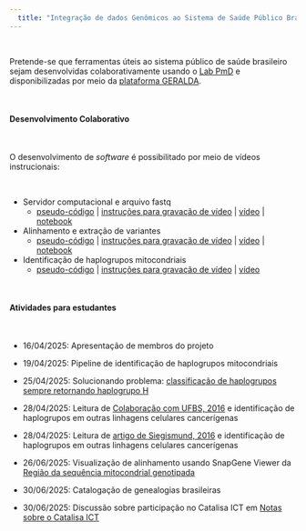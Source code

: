 ```yaml
---
  title: "Integração de dados Genômicos ao Sistema de Saúde Público Brasileiro (SUS)"
---
```


\

Pretende-se que ferramentas úteis ao sistema público de saúde brasileiro sejam desenvolvidas colaborativamente usando o [Lab PmD](lab-virtual.html) e disponibilizadas por meio da [plataforma GERALDA](https://geraldo-br.netlify.app/pmd).

\

#### Desenvolvimento Colaborativo

\

O desenvolvimento de *software* é possibilitado por meio de vídeos instrucionais:

\

* Servidor computacional e arquivo fastq 
  + [pseudo-código](https://docs.google.com/document/d/1TBsntWO8cCpHQ9YkvlUwXkXHqAkoKPlVBxtltosAAPs/edit?tab=t.0#heading=h.sc3873h8qqnu) | [instruções para gravação de vídeo](https://docs.google.com/document/d/161PbOhDUD06T_ALjTlTGr_N2WFCFryxUf2OS1HtTWro/edit?usp=sharing) | [vídeo](https://drive.google.com/file/d/1FYhk2wx59oGGtiQwGLOjLbkj48nBlq9v/view?usp=sharing) | [notebook](https://bioinformatics-bridge-course.netlify.app/align-extract-counts#download-fastq-file)

* Alinhamento e extração de variantes
  + [pseudo-código](https://docs.google.com/document/d/1TBsntWO8cCpHQ9YkvlUwXkXHqAkoKPlVBxtltosAAPs/edit?tab=t.0#heading=h.sc3873h8qqnu) | [instruções para gravação de vídeo](https://docs.google.com/document/d/161PbOhDUD06T_ALjTlTGr_N2WFCFryxUf2OS1HtTWro/edit?usp=sharing) | [vídeo](https://drive.google.com/file/d/1mAWAmrXMg9yy962V8ErsNBo74QBRd2EW/view?usp=sharing) | [notebook](https://bioinformatics-bridge-course.netlify.app/align-extract-counts#alignment-and-variant-call)
  
* Identificação de haplogrupos mitocondriais
  + [pseudo-código](https://docs.google.com/document/d/1TBsntWO8cCpHQ9YkvlUwXkXHqAkoKPlVBxtltosAAPs/edit?tab=t.0#heading=h.2oztkcfbl659) | [instruções para gravação de vídeo](https://docs.google.com/document/d/161PbOhDUD06T_ALjTlTGr_N2WFCFryxUf2OS1HtTWro/edit?usp=sharing) | [vídeo](https://drive.google.com/file/d/1nzm3iBomcvf6kecqIoy7Dd8uTJ9HQl-V/view?usp=sharing)
  
\
  
#### Atividades para estudantes

\

* 16/04/2025: Apresentação de membros do projeto

* 19/04/2025: Pipeline de identificação de haplogrupos mitocondriais

* 25/04/2025: Solucionando problema: [classificação de haplogrupos sempre retornando haplogrupo H](https://docs.google.com/document/d/1TBsntWO8cCpHQ9YkvlUwXkXHqAkoKPlVBxtltosAAPs/edit?tab=t.0#heading=h.eq1u8ei4dxo)

* 28/04/2025: Leitura de [Colaboração com UFBS, 2016](https://drive.google.com/file/d/1F1fUyGFlYZkSJw10gLZdUVN5DwoLO29s/view?usp=sharing) e identificação de haplogrupos em outras linhagens celulares cancerígenas

* 28/04/2025: Leitura de [artigo de Siegismund, 2016](https://drive.google.com/file/d/1F1fUyGFlYZkSJw10gLZdUVN5DwoLO29s/view?usp=sharing) e identificação de haplogrupos em outras linhagens celulares cancerígenas

* 26/06/2025: Visualização de alinhamento usando SnapGene Viewer da [Região da sequência mitocondrial genotipada](https://docs.google.com/document/d/1TBsntWO8cCpHQ9YkvlUwXkXHqAkoKPlVBxtltosAAPs/edit?tab=t.0#heading=h.dz6skrl8z5wx)

* 30/06/2025: Catalogação de genealogias brasileiras

* 30/06/2025: Discussão sobre participação no Catalisa ICT em [Notas sobre o Catalisa ICT](https://docs.google.com/document/d/1-VLoO1w-tD8GqvbtFg_ZlM1W_o9eaogEK2Zl7tcbuj0/edit?usp=sharing)
